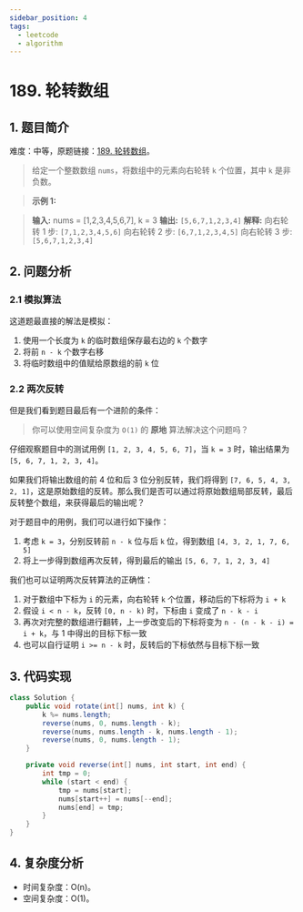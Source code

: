 ```yaml
---
sidebar_position: 4
tags:
  - leetcode
  - algorithm
---
```


# 189. 轮转数组

## 1. 题目简介

难度：中等，原题链接：[189. 轮转数组](https://leetcode.cn/problems/rotate-array/)。

> 给定一个整数数组 `nums`，将数组中的元素向右轮转 `k` 个位置，其中 `k` 是非负数。

> **示例 1:**

> **输入:** nums = [1,2,3,4,5,6,7], k = 3
**输出:** `[5,6,7,1,2,3,4]`
**解释:**
向右轮转 1 步: `[7,1,2,3,4,5,6]`
向右轮转 2 步: `[6,7,1,2,3,4,5]`
向右轮转 3 步: `[5,6,7,1,2,3,4]`


## 2. 问题分析

### 2.1 模拟算法

这道题最直接的解法是模拟：

1. 使用一个长度为 `k` 的临时数组保存最右边的 `k` 个数字
2. 将前 `n - k` 个数字右移
3. 将临时数组中的值赋给原数组的前 `k` 位

### 2.2 两次反转

但是我们看到题目最后有一个进阶的条件：

> 你可以使用空间复杂度为 `O(1)` 的 **原地** 算法解决这个问题吗？

仔细观察题目中的测试用例 `[1, 2, 3, 4, 5, 6, 7]`，当 `k = 3` 时，输出结果为 `[5, 6, 7, 1, 2, 3, 4]`。

如果我们将输出数组的前 4 位和后 3 位分别反转，我们将得到 `[7, 6, 5, 4, 3, 2, 1]`，这是原始数组的反转。那么我们是否可以通过将原始数组局部反转，最后反转整个数组，来获得最后的输出呢？

对于题目中的用例，我们可以进行如下操作：

1. 考虑 `k = 3`，分别反转前 `n - k` 位与后 `k` 位，得到数组 `[4, 3, 2, 1, 7, 6, 5]`
2. 将上一步得到数组再次反转，得到最后的输出 `[5, 6, 7, 1, 2, 3, 4]`

我们也可以证明两次反转算法的正确性：

1. 对于数组中下标为 `i` 的元素，向右轮转 `k` 个位置，移动后的下标将为 `i + k`
2. 假设 `i < n - k`，反转 `[0, n - k)` 时，下标由 `i` 变成了 `n - k - i`
3. 再次对完整的数组进行翻转，上一步改变后的下标将变为 `n - (n - k - i) = i + k`，与 1 中得出的目标下标一致
4. 也可以自行证明 `i >= n - k` 时，反转后的下标依然与目标下标一致

## 3. 代码实现

```java
class Solution {
    public void rotate(int[] nums, int k) {
        k %= nums.length;
        reverse(nums, 0, nums.length - k);
        reverse(nums, nums.length - k, nums.length - 1);
        reverse(nums, 0, nums.length - 1);
    }

    private void reverse(int[] nums, int start, int end) {
        int tmp = 0;
        while (start < end) {
            tmp = nums[start];
            nums[start++] = nums[--end];
            nums[end] = tmp;
        }
    }
}
```

## 4. 复杂度分析

- 时间复杂度：O(n)。
- 空间复杂度：O(1)。